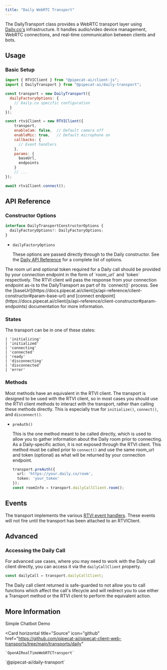 ```yaml
---
title: "Daily WebRTC Transport"
---
```


The DailyTransport class provides a WebRTC transport layer using [Daily.co's](https://daily.co) infrastructure. It handles audio/video device management, WebRTC connections, and real-time communication between clients and bots.

## Usage

### Basic Setup

```javascript
import { RTVIClient } from "@pipecat-ai/client-js";
import { DailyTransport } from "@pipecat-ai/daily-transport";

const transport = new DailyTransport({
  dailyFactoryOptions: {
    // Daily.co specific configuration
  }
});

const rtviClient = new RTVIClient({
    transport,
    enableCam: false,  // Default camera off
    enableMic: true,   // Default microphone on
    callbacks: {
      // Event handlers
    },
    params: {
      baseUrl,
      endpoints
    }
    // ...
});

await rtviClient.connect();
```

## API Reference

### Constructor Options

```typescript
interface DailyTransportConstructorOptions {
  dailyFactoryOptions?: DailyFactoryOptions;
}
```

- `dailyFactoryOptions`

  These options are passed directly through to the Daily constructor. See the [Daily API Reference](https://docs.daily.co/reference/daily-js/daily-call-client/properties) for a complete list of options.

<Note>
The room url and optional token required for a Daily call should be provided by your connection endpoint in the form of `room_url` and `token` respectively. The RTVI client will pass the response from your connection endpoint as-is to the DailyTransport as part of its `connect()` process. See the [baseUrl](https://docs.pipecat.ai/client/js/api-reference/client-constructor#param-base-url) and [connect endpoint](https://docs.pipecat.ai/client/js/api-reference/client-constructor#param-endpoints) documentation for more information.
</Note>

### States

The transport can be in one of these states:

```
| 'initializing'
| 'initialized'
| 'connecting'
| 'connected'
| 'ready'
| 'disconnecting'
| 'disconnected'
| 'error'
```

### Methods

Most methods have an equivalent in the RTVI client. The transport is designed to be used with the RTVI client, so in most cases you should use the RTVI client methods to interact with the transport, rather than calling these methods directly. This is especially true for `initialize()`, `connect()`, and `disconnect()`.

- `preAuth()`

  This is the one method meant to be called directly, which is used to allow you to gather information about the Daily room prior to connecting. As a Daily-specific action, it is not exposed through the RTVI client. This method must be called prior to `connect()` and use the same room_url and token (optional) as what will be returned by your connection endpoint.

  ```typescript
  transport.preAuth({
    url: 'https://your.daily.co/room',
    token: 'your_token'
  });
  const roomInfo = transport.dailyCallClient.room();
  ```

## Events

The transport implements the various [RTVI event handlers](https://docs.pipecat.ai/client/js/api-reference/callbacks). These events will not fire until the transport has been attached to an RTVIClient.

## Advanced

### Accessing the Daily Call

For advanced use cases, where you may need to work with the Daily call client directly, you can access it via the `dailyCallClient` property.

```javascript
const dailyCall = transport.dailyCallClient;
```

<Note>
The Daily call client returned is safe-guarded to not allow you to call functions which affect the call's lifecycle and will redirect you to use either a Transport method or the RTVI client to perform the equivalent action.
</Note>

## More Information

<CardGroup cols={2}>
  <Card
    horizontal
    title="Demo"
    icon="play"
    href="https://github.com/pipecat-ai/pipecat/tree/main/examples/simple-chatbot"
  >
    Simple Chatbot Demo
  </Card>

  <Card
    horizontal
    title="Source"
    icon="github"
    href="https://github.com/pipecat-ai/pipecat-client-web-transports/tree/main/transports/daily"
  >
    `OpenAIRealTimeWebRTCTransport`
  </Card>
</CardGroup>
<Card
  horizontal
  title="Package"
  icon="browser"
  href="https://www.npmjs.com/package/@pipecat-ai/daily-transport"
>
  `@pipecat-ai/daily-transport`
</Card>
